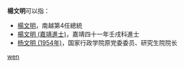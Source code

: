 '''楊文明'''可以指：
* [[楊文明|楊文明]]，南越第4任總統
* [[楊文明_(嘉靖進士)|楊文明 (嘉靖進士)]]，嘉靖四十一年壬戌科進士
* [[杨文明_(1954年)|杨文明 (1954年)]]，国家行政学院原党委委员、研究生院院长

{{disambig}}

[[Category:三字杨姓人名消歧义|wen]]